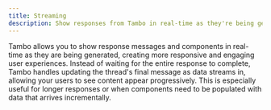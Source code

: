 ```yaml
---
title: Streaming
description: Show responses from Tambo in real-time as they're being generated.
---
```


Tambo allows you to show response messages and components in real-time as they are being generated, creating more responsive and engaging user experiences. Instead of waiting for the entire response to complete, Tambo handles updating the thread's final message as data streams in, allowing your users to see content appear progressively. This is especially useful for longer responses or when components need to be populated with data that arrives incrementally.


<LearnMore
  title="More about streaming"
  description="Learn how to show components as their props stream in"
  href="/docs/concept-details/streaming/response-text-streaming"
/>
